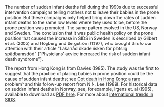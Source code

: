 The number of sudden infant deaths fell during the 1990s due to successful intervention campaigns telling mothers not to leave their babies in the prone position. But these campaigns only helped bring down the rates of sudden infant deaths to the same low levels where they used to be, before the prone position was promoted. The same pattern evolved in the US, Norway and Sweden. The conclusion that it was public health policy on the prone position that caused the increase in SIDS in Sweden is described by Gilbert et al. (2005) and Högberg and Bergström (1997), who brought this to our attention with their article "Läkarråd ökade risken för plötslig spädbarnsdöd" ["Physicians' advice increased the risk of sudden infant death syndrome"].

The report from Hong Kong is from Davies (1985). The study was the first to suggest that the practice of placing babies in prone position could be the cause of sudden infant deaths; see [Cot death in Hong Kong: a rare problem?](https://www.ncbi.nlm.nih.gov/pubmed/2866397?dopt=Abstract) and [this follow-up report](https://www.ncbi.nlm.nih.gov/pmc/articles/PMC1835990/) from N.N. Lee (1989). For historical data on sudden infant deaths in Norway, see, for example, Irgens et. al (1995), available to download as [PDF here](http://pubmedcentralcanada.ca/pmcc/articles/PMC1511132/pdf/archdisch00624-0014.pdf). For more about [international trends in SIDS](https://www.ispid.org/fileadmin/user_upload/textfiles/articles/CPR17_Hauck_SIDS_Trends.pdf).
